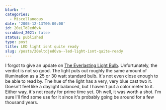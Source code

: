 ```yaml
---
blurb: ''
categories:
  - Miscellaneous
date: '2005-12-13T00:00:00'
id: 20eLTdJed6vA
scrubbed_2021: false
status: published
type: post
title: LED light isnt quite ready
slug: /posts/20eltdjed6va--led-light-isnt-quite-ready
---
```


I forgot to give an update on
[The Everlasting Light Bulb](http://www.alanwsmith.com/blog/?p=144).
Unfortunately, the verdict is not so good. The light puts out
roughly the same amount of illumination as a 25 or 30 watt standard
bulb. It's not even close enough to be able to read by. The hue of
the light has a very, very blue cast two it. Doesn't feel like a
daylight balanced, but I haven't put a color meter to it. Either
way, it's not ready for prime time yet. Oh well, it was worth a
shot. I'm sure I'll find some use for it since it's probably going
be around for a few thousand years.
